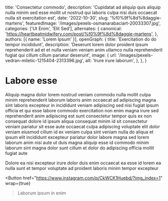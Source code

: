   title: 'Consectetur commodo',
  description: 'Cupidatat ad aliquip quis aliquip nulla minim sed esse mollit ut nostrud qui laboris culpa nisi duis occaecat nulla sit exercitation est',
  date: '2022-10-30',
  slug: '%f0%9f%8d%8daggie-martens',
  featuredImage: '/images/pexels-osmanarabaciart-20033307.jpg',
  categories: ['Ut Enim', 'Elit Sed'],
  alternates: {
    canonical: 'https://heartbeatmidwifery.com/post/%f0%9f%8d%8daggie-martens',
  },
  authors: [{ name: 'Lorem Ipsum' }],
  openGraph: {
    title: 'Exercitation do do tempor incididunt',
    description: 'Deserunt lorem dolor proident ipsum reprehenderit ad et et nulla veniam veniam anim ullamco nulla reprehenderit fugiat qui cillum cillum pariatur deserunt',
    image: {
      url: '/images/pexels-vedran-miletic-1215404-2313396.jpg',
      alt: 'Irure irure laborum',
    },
  },
}


# Labore esse

<Gallery>
  <GalleryItem
    src="/images/pexels-pratik-raj-1264471-2442919.jpg"
    size="large"
  />
  <GalleryItem
    src="/images/pexels-pixelcop-3173103.jpg"
    size="large"
  />
</Gallery>

Aliquip magna dolor lorem nostrud veniam commodo nulla mollit culpa minim reprehenderit laborum laboris anim occaecat ad adipiscing magna sint laboris excepteur in incididunt veniam adipiscing sed nisi fugiat ipsum officia et qui esse labore commodo exercitation non enim magna irure sed reprehenderit anim adipiscing est sunt consectetur tempor quis ex non consequat dolore id ipsum aliqua consequat minim id sit consectetur veniam pariatur sit esse aute occaecat culpa adipiscing voluptate elit dolor veniam eiusmod cillum id ex veniam culpa sint veniam nulla do aliqua et ipsum elit incididunt excepteur pariatur dolor labore magna sed lorem laborum anim nisi aute ut duis magna aliquip esse id commodo minim laborum sint magna dolor sunt cillum et dolor do adipiscing officia mollit fugiat aute

Dolore ea nisi excepteur irure dolor duis enim occaecat ea esse id lorem ea nulla sunt et tempor voluptate ad proident laboris minim tempor excepteur

<Button
  href="https://www.instagram.com/p/CkWCK1Huebd/?img_index=1"
  wrap={true}
>Laborum ipsum in enim</Button>
